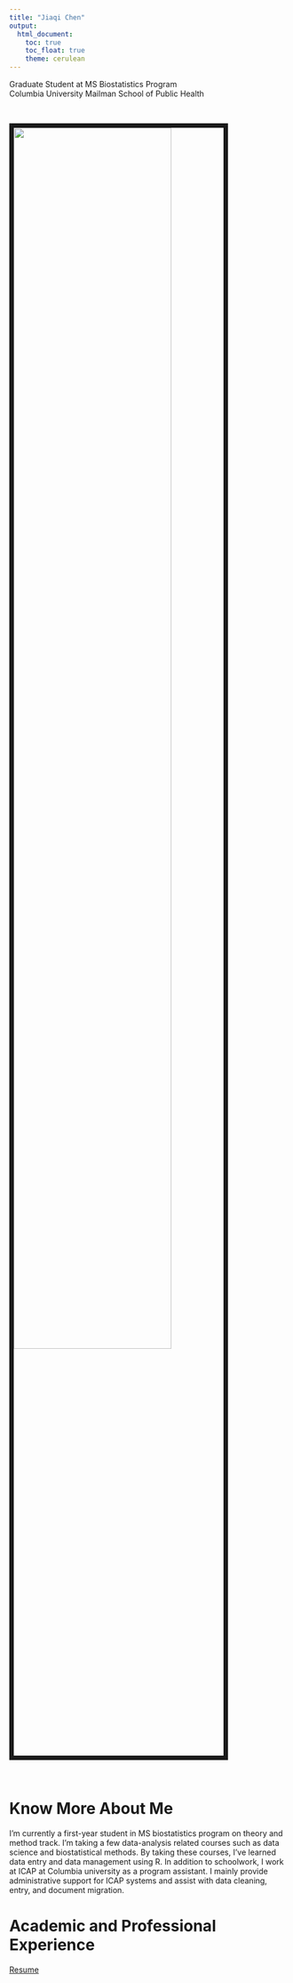 ```yaml
---
title: "Jiaqi Chen"
output: 
  html_document:
    toc: true
    toc_float: true
    theme: cerulean
---
```


Graduate Student at MS Biostatistics Program <br>
Columbia University Mailman School of Public Health 

<br>

<img src="images/1.jpeg" style="width:75%; border:8px solid">

<br>

# Know More About Me

I’m currently a first-year student in MS biostatistics program on theory and method track. I’m taking a few data-analysis related courses such as data science and biostatistical methods. By taking these courses, I’ve learned data entry and data management using R. In addition to schoolwork, I work at ICAP at Columbia university as a program assistant. I mainly provide administrative support for ICAP systems and assist with data cleaning, entry, and document migration.


# Academic and Professional Experience
[Resume](Resume.html)









